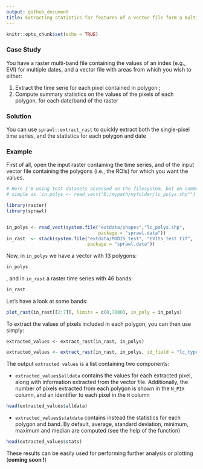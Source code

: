 ```yaml
---
output: github_document
title: Extracting statistics for features of a vector file form a multi-band raster file
---
```


```r
knitr::opts_chunk$set(echo = TRUE)
```

### Case Study 

You have a raster multi-band file containing the values of an index (e.g., EVI) for multiple
dates, and a vector file with areas from which you wish to either: 
  
  1. Extract the time serie for each pixel contained in polygon ;
  2. Compute summary statistics on the values of the pixels of each polygon, for each date/band
    of the raster

### Solution

You can use `sprawl::extract_rast` to quickly extract both the single-pixel time series, and the 
statistics for each polygon and date

### Example

First of all, open the input raster containing the time series,  and of the 
input vector file containing the polygons (i.e., the ROIs) for which you want the values. 

```r
# Here I'm using test datasets accessed on the filesystem, but on common usage it would as 
# simple as `in_polys <- read_vect("D:/mypath/myfolder/lc_polys.shp"")

library(raster)
library(sprawl)


in_polys <- read_vect(system.file("extdata/shapes","lc_polys.shp",
                                  package = "sprawl.data"))
in_rast  <- stack(system.file("extdata/MODIS_test", "EVIts_test.tif",
                              package = "sprawl.data"))

```

Now, in `in_polys` we have a vector with 13 polygons: 

```r
in_polys
```

, and in `in_rast` a raster time series with 46 bands:

```r
in_rast
```

Let's have a look at some bands: 

```r
plot_rast(in_rast[[2:7]], limits = c(0,7000), in_poly = in_polys)
```


To extract the values of pixels included in each polygon, you can then use simply: 

```
extracted_values <- extract_rast(in_rast, in_polys)
```

```r
extracted_values <- extract_rast(in_rast, in_polys, id_field = "lc_type")
```
The output `extracted values` is a list containing two components:

- `extracted_values$alldata` contains the values for each extracted pixel, along with information extracted from the vector file. Additionally, the number of pixels extracted from each polygon is shown in the `N_PIX` column, and an identifier to each pixel in the `N` column 

```r
head(extracted_values$alldata)
```

-  `extracted_values$statdata` contains instead the statistics for each polygon and band. By default, average, standard deviation, minimum, maximum and median are computed (see the help of the function) 

```r
head(extracted_values$stats)
```

These results can be easily used for performing further analysis or plotting (**coming soon !**)
